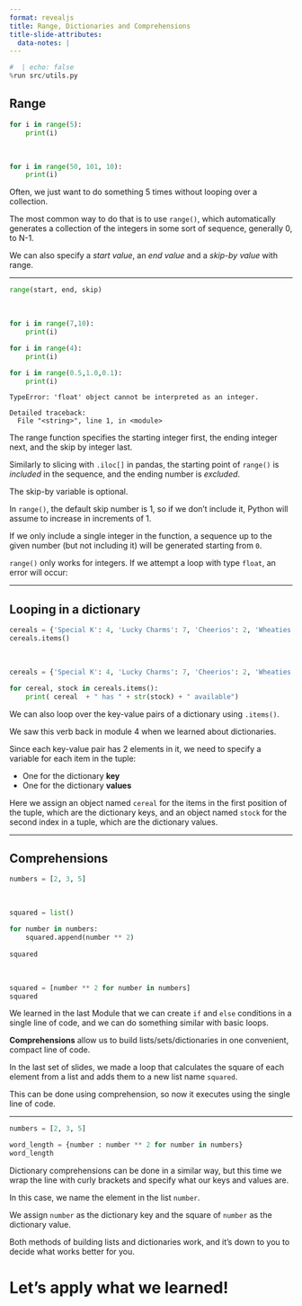 ```yaml
---
format: revealjs
title: Range, Dictionaries and Comprehensions
title-slide-attributes:
  data-notes: |
---
```


```python
#  | echo: false
%run src/utils.py
```

## Range

```python
for i in range(5):
    print(i)
```

<br>

```python
for i in range(50, 101, 10):
    print(i)
```


:::{.notes} 
Often, we just want to do something 5 times without looping over a collection. 

The most common way to do that is to use `range()`, which automatically generates a collection of the integers in some sort of sequence, generally 0, to N-1.

We can also specify a _start value_, an _end value_ and a _skip-by value_ with range.
:::

---

```python
range(start, end, skip)
```

<br>

```python
for i in range(7,10):
    print(i)
```

```python
for i in range(4):
    print(i)
```

```python
for i in range(0.5,1.0,0.1):
    print(i)
```

```out
TypeError: 'float' object cannot be interpreted as an integer.

Detailed traceback: 
  File "<string>", line 1, in <module>

```

:::{.notes} 
The range function specifies the starting integer first, the ending integer next, and the skip by integer last.  

Similarly to slicing with `.iloc[]` in pandas, the starting point of `range()` is *included* in the sequence, and the ending number is *excluded*.  

The skip-by variable is optional. 

In `range()`, the default skip number is 1, so if we don't include it, Python will assume to increase in increments of 1. 

If we only include a single integer in the function, a sequence up to the given number (but not including it) will be generated starting from `0`.

`range()` only works for integers.  If we attempt a loop with type `float`, an error will occur:
:::

---

## Looping in a dictionary

```python
cereals = {'Special K': 4, 'Lucky Charms': 7, 'Cheerios': 2, 'Wheaties': 3}
cereals.items()
```

<br>

```python
cereals = {'Special K': 4, 'Lucky Charms': 7, 'Cheerios': 2, 'Wheaties': 3}

for cereal, stock in cereals.items():
    print( cereal  + " has " + str(stock) + " available")
```

:::{.notes} 
We can also loop over the key-value pairs of a dictionary using `.items()`.  

We saw this verb back in module 4 when we learned about dictionaries. 

Since each key-value pair has 2 elements in it, we need to specify a variable for each item in the tuple:

- One for the dictionary **key**
- One for the dictionary **values**

Here we assign an object named `cereal` for the items in the first position of the tuple, which are the dictionary keys, and an object named `stock` for the second index in a tuple, which are the dictionary values.
:::

---

## Comprehensions

```python
numbers = [2, 3, 5]
```

<br>

```python
squared = list()

for number in numbers: 
    squared.append(number ** 2)
    
squared
```

<br>

```python
squared = [number ** 2 for number in numbers]
squared
```


:::{.notes} 
We learned in the last Module that we can create `if` and `else` conditions in a single line of code, and we can do something similar with basic loops. 

**Comprehensions** allow us to build lists/sets/dictionaries in one convenient, compact line of code.

In the last set of slides, we made a loop that calculates the square of each element from a list and adds them to a new list name `squared`. 

This can be done using comprehension, so now it executes using the single line of code.
:::

---

```python
numbers = [2, 3, 5]

word_length = {number : number ** 2 for number in numbers}
word_length
```


:::{.notes} 
Dictionary comprehensions can be done in a similar way, but this time we wrap the line with curly brackets and specify what our keys and values are.

In this case, we name the element in the list `number`. 

We assign `number` as the dictionary key and the square of `number` as the dictionary value. 

Both methods of building lists and dictionaries work, and it's down to you to decide what works better for you. 
:::


# Let’s apply what we learned!